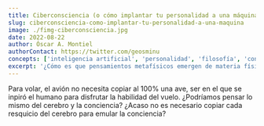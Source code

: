 ```yaml
---
title: Ciberconsciencia (o cómo implantar tu personalidad a una máquina)
slug: ciberconsciencia-como-implantar-tu-personalidad-a-una-maquina
image: ./fimg-ciberconsciencia.jpg
date: 2022-08-22
author: Óscar A. Montiel
authorContact: https://twitter.com/geosminu
concepts: ['inteligencia artificial', 'personalidad', 'filosofía', 'consciencia', 'sociedad']
excerpt: '¿Cómo es que pensamientos metafísicos emergen de materia física?'
---
```


Para volar, el avión no necesita copiar al 100% una ave, ser en el que se inpiró el humano para disfrutar la habilidad del vuelo. ¿Podríamos pensar lo mismo del cerebro y la conciencia? ¿Acaso no es necesario copiar cada resquicio del cerebro para emular la conciencia?
